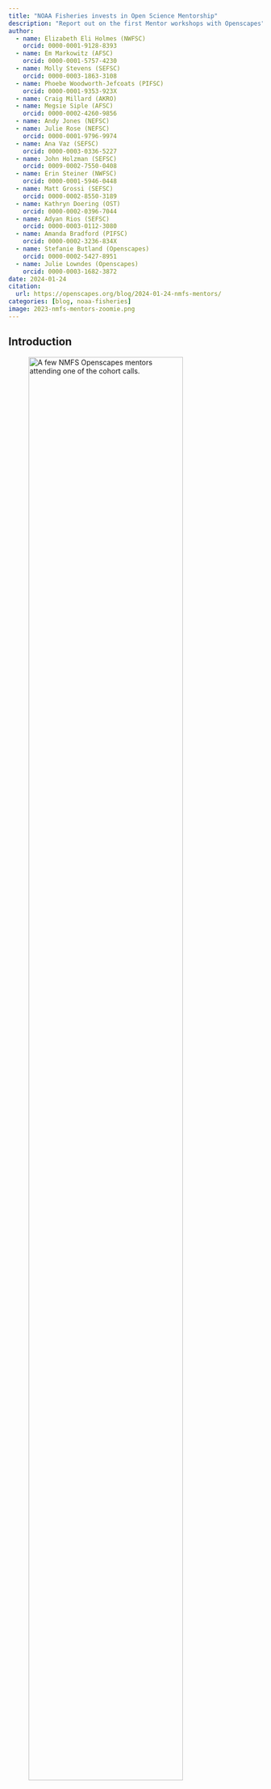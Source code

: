 ```yaml
---
title: "NOAA Fisheries invests in Open Science Mentorship"
description: "Report out on the first Mentor workshops with Openscapes"
author: 
  - name: Elizabeth Eli Holmes (NWFSC)
    orcid: 0000-0001-9128-8393
  - name: Em Markowitz (AFSC)
    orcid: 0000-0001-5757-4230
  - name: Molly Stevens (SEFSC)
    orcid: 0000-0003-1863-3108
  - name: Phoebe Woodworth-Jefcoats (PIFSC)
    orcid: 0000-0001-9353-923X
  - name: Craig Millard (AKRO)
  - name: Megsie Siple (AFSC)
    orcid: 0000-0002-4260-9856
  - name: Andy Jones (NEFSC)
  - name: Julie Rose (NEFSC)
    orcid: 0000-0001-9796-9974
  - name: Ana Vaz (SEFSC)
    orcid: 0000-0003-0336-5227
  - name: John Holzman (SEFSC)
    orcid: 0009-0002-7550-0408
  - name: Erin Steiner (NWFSC)
    orcid: 0000-0001-5946-0448
  - name: Matt Grossi (SEFSC)
    orcid: 0000-0002-8550-3189
  - name: Kathryn Doering (OST)
    orcid: 0000-0002-0396-7044
  - name: Adyan Rios (SEFSC)
    orcid: 0000-0003-0112-3080
  - name: Amanda Bradford (PIFSC)
    orcid: 0000-0002-3236-834X
  - name: Stefanie Butland (Openscapes)
    orcid: 0000-0002-5427-8951
  - name: Julie Lowndes (Openscapes)
    orcid: 0000-0003-1682-3872
date: 2024-01-24
citation: 
  url: https://openscapes.org/blog/2024-01-24-nmfs-mentors/
categories: [blog, noaa-fisheries]
image: 2023-nmfs-mentors-zoomie.png
---
```


## Introduction

::: {.center-text}
![A few NMFS Openscapes mentors attending one of the cohort calls.](2023-nmfs-mentors-zoomie.png){width="85%" fig-alt="zoom selfie with 3 x 6 grid of women and men smiling and waving. One woman has a dog on her lap"}
:::


Open science is a vital cultural currency of science collaboration at NOAA Fisheries. Following a [nationwide surge in open science training](https://openscapes.org/blog/2023-01-24-noaa-nmfs-fall/) across the agency and the [field of ocean science](https://www.annualreviews.org/doi/full/10.1146/annurev-marine-041723-094741), NOAA Fisheries staff are taking the opportunity to bring more of their peers into the fold. In fall 2023, the NOAA Fisheries Openscapes Mentors Community, composed of 43 federal employees and affiliate staff, developed open science and open data mentorship skills. Members from all six regional science centers (Northeast (NEFSC), Alaska (AFSC), Pacific Islands (PIFSC), Southeast (SEFSC), Southwest (SWFSC), Northwest (NWFSC), several regional offices (West Coast (WCR), Pacific Islands (PIRO), Alaska (AKRO), and the Office of Science and Technology (OST) participated. This community serves the [NOAA Fisheries Openscapes program](https://nmfs-openscapes.github.io/), which allows for skill development at multiple levels and emphasizes the importance of collaboration, peer-to-peer learning, psychological safety, leadership skills, data management, data science workflow modernization, and modern project management approaches. As part of the NOAA Fisheries Data Strategy, this program is supported through the \"[Fully Enable Open Science](https://www.fisheries.noaa.gov/science-data/open-science-noaa-fisheries)\" initiative in the NOAA Fisheries Modernization Strategy. 


::: {.blockquote-blue}
> *"I want to share the value of collaboration between Science and Regional offices -- particularly addressing data sets provided to centers to improve the goals of open science and reproducibility of results. Also want to thank Alaska Fisheries Science Center (AFSC) for introducing me to some of the people behind the data interfaces. A component of our work could follow the path to GitHub Enterprise and the Science Center's lead."* **---[Craig Millard](https://www.fisheries.noaa.gov/contact/craig-millard), IT Specialist at the Alaska Regional Office; Juneau, AK**
:::


The [Openscapes Mentors framework](https://openscapes.org/initiatives#mentors-framework) is a community-of-practice initiative focused on building and maintaining data-science workflows. At its core, [Openscapes](http://openscapes.org/) supports a highly organized and systematic approach to skillbuilding, and workflow modernization, and community around open, reproducible, and inclusive science ([Lowndes et al. 2019](https://www.nature.com/articles/d41586-019-03335-4), [Robinson & Lowndes 2022](https://eartharxiv.org/repository/view/4560/), [Fredston & Lowndes 2024](https://www.annualreviews.org/doi/full/10.1146/annurev-marine-041723-094741)). The NOAA Fisheries Openscapes Mentors program was co-designed with NOAA Fisheries staff and is modeled from the [NASA Openscapes](https://nasa-openscapes.github.io/) Mentors Framework. As such, sessions and skill building were designed to be directly aligned with participants\' work responsibilities. The three objectives for the NOAA Fisheries Mentors program were to: 

-   develop a NOAA Fisheries mentor community; 

-   empower NOAA Fisheries researchers with modern Open Science skills; and 

-   amplify NOAA Fisheries research and leadership in global Climate and Open Science movements. 


The NOAA Fisheries Openscapes Mentors Community met from October-December 2023 in 1.5 hour bi-weekly meetings to cowork on activities across all of NOAA Fisheries, identify the key barriers hindering data and workflow modernization by staff, and collaborate on solutions to common problems that will save time across the agency. In spring 2024, these mentors will support three cohorts, each with 40 other staff from across NOAA Fisheries through the [Openscapes Champions program](https://openscapes.org/initiatives#champions-program). Local mentor teams will be critical in helping each science center and regional office achieve data modernization goals by ensuring that local needs are prioritized and local barriers to data and workflow modernization are addressed. Many of the participants in the mentor community had previously participated in Openscapes Champions Program cohorts in prior years and were able to use those experiences and perspectives in building their foundations as mentors. 


**Openscapes participation is just the beginning -- it aims to help start NOAA Fisheries staff down the path of open science**. The NOAA Fisheries Mentors Community reflects a large range of technical ability and training experience. Participants were united by their enthusiasm for the cause, strong communication and organization skills, and deep interest in data science teaching, mentoring, and leadership. This Mentors Community will grow rapidly in the next two years to include those who could not participate in 2023 and those new to the program. As the community grows in numbers, mentor interconnectedness will grow in parallel, fostering further trust, collegiality, and synergies among mentors, new and old.

::: {.center-text}
![Word cloud created during a cohort call that depicts topics and skills participants wanted to focus on as part of the NOAA Fisheries Openscapes Mentors program.](word-cloud.png){width="85%" fig-alt="word cloud of more than 50 topics and skills participants wanted to focus on as part of the NOAA Fisheries Openscapes Mentors program, including data, github, collaborative, reproducible."}
:::

## Growing a mentors community

**We started as a grass-roots mentors community in 2021, and together have coordinated and co-led 10 Openscapes Champions cohorts** (like those held at [AFSC](https://www.fisheries.noaa.gov/alaska/science-data/alaska-fisheries-science-center-openscapes-cohorts), and [across other NOAA Fisheries](https://openscapes.org/blog#category=noaa-fisheries)) to support over 400 staff with open data science skills, building connections across NOAA Fisheries from 2021 to 2022. These Openscapes Champions cohorts provided the foundation for participants to form collaborative working groups. For example, participants from the NWFSC, AFSC, and OST Openscapes Champions cohorts formed the **NMFS GitHub Governance Team (GGT)** in early 2023 in response to the recognition of the explosive growth and importance of [GitHub](https://digital.gov/resources/an-introduction-github/) for reproducible science and for documenting work involving data and code. The early GGT organizers recognized the importance of a new governance structure that involved both the end-user scientists and IT. The Openscapes Champions program was also the inspiration and motivation for the creation of the **[NMFS R User Group](https://nmfs-opensci.github.io/NMFS-R-UG/)**, which now has over 200 members and runs both an active Google Space and monthly webinars. The NMFS R User Group also maintains a calendar of free R trainings from across the broader R community. Members from these cohorts also joined efforts to create **[The NMFS Open Science Resource Book](https://nmfs-opensci.github.io/ResourceBook/)**, where they share documentation, resources, and guidance. This includes automated NOAA Fisheries report templates in Quarto and RMarkdown, 508 compliance best practices, and GitHub guidance and project management across examples from across the agency. 

In fall 2023, we grew as a community and focused on developing teaching, facilitation, and mentoring skills together. We learned coaching skills, which provided a new way to give and receive feedback. We participated in sessions dedicated to active listening, experiential learning, and designing for learners (protip: we are all learners)!

::: {.blockquote-blue}
> *"The skills we learned as Mentors can be applied to ongoing work and in the workplace without the need to do a training-specific project: in my experience, this aspect is unique to Openscapes. For example, I really valued the fresh perspective of coaching by asking open-ended constructive questions before (or instead of) giving feedback."* **---[Phoebe Woodworth-Jefcoats](https://www.fisheries.noaa.gov/contact/phoebe-woodworth-jefcoats), Research Oceanographer at the Pacific Islands Fisheries Science Center; Honolulu, HI**
:::

**The importance and impact of establishing a Mentors community was evident in topic-based "[Seaside Chats](https://openscapes.org/blog/2019-03-10-seaside-chats/)"**. Seaside Chats are supportive and psychologically safe spaces. All attendees co-facilitate the meeting and foster open discussions around problems and barriers. Everyone is encouraged to actively contribute to shared notes and report-out documents, rather than leaving facilitation and note-taking responsibilities to one person. During our fall mentor training period, seaside chats worked as follows: one mentor would propose a topic that was important to them and add a seaside chat time to our shared calendar. Mentors from other centers or offices, who had never met before, would join the scheduled session. Despite the distance and barriers, participants easily recognized common challenges, asked questions, shared support solutions, and were able to generalize lessons learned for themselves and others. Between talking, adding to the shared notes, or offering +1's (meaning "I agree" or "me, too") in the meeting's chat, participants learned and practiced several different strategies for connecting with others. During Seaside Chats mentors connected around topics like data visualization, data storage, documentation, and hybrid work environments. But they also connected around difficult topics for which there are no easy solutions, like overcoming frustrating administrative or technical barriers or situations where staff in different regions or offices face very different access to tools essential for reproducible science and data. 


Despite their organic nature, the connections and discussion across centers and offices can quickly catalyze solutions. For example, through the Seaside Chats, one AKRO staff member was able to learn about and leverage AFSC's modern cloud tools including GitHub, Python, R, and storage buckets for large data sets. Seaside Chat members recognized new opportunities to consolidate the tools currently on-premise at the regional level to focus on providing more transparent and open access to specific data sets. This collaboration could lead to reduced support cost for tools that are presently maintained on-premise, such as custom virtual machines. Another direct outcome of the Seaside Chats during the fall mentor session was the development and implementation of the standard operating procedures (SOP) for GitHub Enterprise Cloud at the NWFSC. Discussions about barriers to open science adoption at NWFSC, identified that administrative roadblocks were creating a barrier to implementing a system that will be essential to successful open and reproducible science at the NWFSC. By discussing the issues with the mentor group, steps to move forward were identified and the SOP development was 'unstuck', began moving steadily forward, and was signed shortly after the fall session. 


::: {.center-text}
![Example of some of the NOAA Fisheries Openscapes Mentors Seaside Chat discussion themes and topics.](seaside-chat-themes.png){width="85%" fig-alt="a network diagram where 3 themes - Modernization of scientific workflows, IT support for reproducible workflows, disconnect between federal Open Data mandates and the tools we have - each link to 6 or 7 related topics"}
:::

## What's next: upskilling and tackling common needs

We will continue learning and supporting each other as a Mentors community, while we also support our colleagues in developing open data science skills. We will be leading three Champions Cohorts in spring 2024, as well as continuing progress on issues identified during our Seaside Chats. In 2023, NOAA Fisheries Mentors began connecting with Openscapes peers from other agencies and institutions, including NASA, EPA, Fred Hutch, and Pathways to Open Science. Together we developed [coaching skills that make us better open data science mentors](https://openscapes.org/blog/2023-05-17-mentor-coach/) and co-authored a preprint entitled [Shifting institutional culture to develop climate solutions with Open Science](https://eartharxiv.org/repository/view/5948/), now in peer-review. At the Earth Science Information Partners July 2023 meeting, NMFS Openscapes spearheaded a session dedicated to [Open Science and Open Data at NOAA Fisheries](https://2023julyesipmeeting.sched.com/event/1Nod1/noaa-fisheries-data-vision-open-data-and-open-science). NMFS and NASA Openscapers met in person at the ESIP meeting and later meet again in a larger virtual meeting to learn about the NASA experience with the Openscapes Mentors Framework and to learn from each other. In 2024, we will continue these connections with our Openscapes Mentors peers in other agencies and offices and expand our open science work together.

